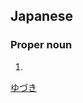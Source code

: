 ==Japanese==
{{ja-kanjitab|柚|月}}

===Proper noun===
{{ja-pos|proper|ゆづき}}

# {{surname|lang=ja}}

[[Category:Japanese surnames|ゆづき]]